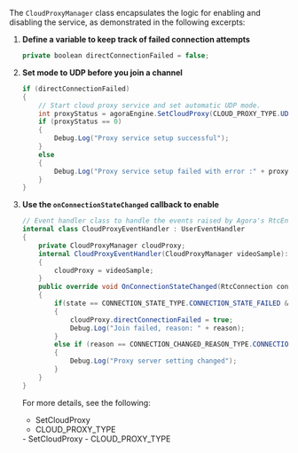 <PlatformWrapper platform="unity">

The `CloudProxyManager` class encapsulates the logic for enabling and disabling the <Vg k="CP"/> service, as demonstrated in the following excerpts:

1. **Define a variable to keep track of failed connection attempts**

    ```csharp
    private boolean directConnectionFailed = false;
    ```

1.  **Set <Vg k="CP"/> mode to UDP before you join a channel**

    ```csharp
    if (directConnectionFailed)
    {
        // Start cloud proxy service and set automatic UDP mode.
        int proxyStatus = agoraEngine.SetCloudProxy(CLOUD_PROXY_TYPE.UDP_PROXY);
        if (proxyStatus == 0)
        {
            Debug.Log("Proxy service setup successful");
        }
        else
        {
            Debug.Log("Proxy service setup failed with error :" + proxyStatus);
        }
    }
    ```

1. **Use the `onConnectionStateChanged` callback to enable <Vg k="CP"/>**

    ```csharp
    // Event handler class to handle the events raised by Agora's RtcEngine instance
    internal class CloudProxyEventHandler : UserEventHandler
    {
        private CloudProxyManager cloudProxy;
        internal CloudProxyEventHandler(CloudProxyManager videoSample):base(videoSample) 
        {
            cloudProxy = videoSample;
        }
        public override void OnConnectionStateChanged(RtcConnection connection, CONNECTION_STATE_TYPE state, CONNECTION_CHANGED_REASON_TYPE reason) 
        {
            if(state == CONNECTION_STATE_TYPE.CONNECTION_STATE_FAILED && reason == CONNECTION_CHANGED_REASON_TYPE.CONNECTION_CHANGED_JOIN_FAILED)
            {
                cloudProxy.directConnectionFailed = true;
                Debug.Log("Join failed, reason: " + reason);
            }
            else if (reason == CONNECTION_CHANGED_REASON_TYPE.CONNECTION_CHANGED_SETTING_PROXY_SERVER)
            {
                Debug.Log("Proxy server setting changed");
            }
        }
    }
    ```
    For more details, see the following:
    <ProductWrapper notAllowed = "voice-calling">
    - <Link to="{{Global.API_REF_UNITY_ROOT}}/class_irtcengine.html#api_irtcengine_setcloudproxy">SetCloudProxy</Link> 
    - <Link to="{{Global.API_REF_UNITY_ROOT}}/rtc_api_data_type.html#enum_cloudproxytype">CLOUD_PROXY_TYPE</Link>
    </ProductWrapper>

    <ProductWrapper product = "voice-calling">
    - <Link to="{{Global.API_REF_UNITY_ROOT_VOICE_SDK}}/class_irtcengine.html#api_irtcengine_setcloudproxy">SetCloudProxy</Link>
    - <Link to="{{Global.API_REF_UNITY_ROOT_VOICE_SDK}}/rtc_api_data_type.html#enum_cloudproxytype">CLOUD_PROXY_TYPE</Link>
    </ProductWrapper>

</PlatformWrapper>
